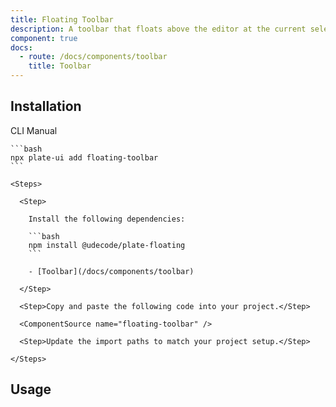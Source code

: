 ```yaml
---
title: Floating Toolbar
description: A toolbar that floats above the editor at the current selection.
component: true
docs:
  - route: /docs/components/toolbar
    title: Toolbar
---
```


<ComponentPreview name="playground-demo" id="basicnodes" />

## Installation

<Tabs defaultValue="cli">

  <TabsList>
    <TabsTrigger value="cli">CLI</TabsTrigger>
    <TabsTrigger value="manual">Manual</TabsTrigger>
  </TabsList>
  <TabsContent value="cli">

    ```bash
    npx plate-ui add floating-toolbar
    ```

  </TabsContent>

  <TabsContent value="manual">

    <Steps>

      <Step>

        Install the following dependencies:

        ```bash
        npm install @udecode/plate-floating
        ```

        - [Toolbar](/docs/components/toolbar)

      </Step>

      <Step>Copy and paste the following code into your project.</Step>

      <ComponentSource name="floating-toolbar" />

      <Step>Update the import paths to match your project setup.</Step>

    </Steps>

  </TabsContent>

</Tabs>

## Usage

<ComponentSource name="playground-demo" />
